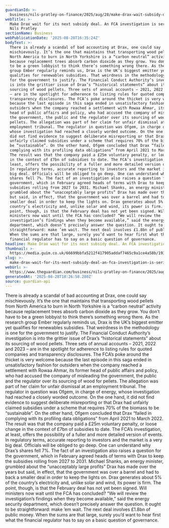```yaml
---
guardianId: >-
  business/nils-pratley-on-finance/2025/aug/28/make-drax-wait-subsidy-deal-fca-investigation-serious
webTitle: >-
  Make Drax wait for its next subsidy deal. An FCA investigation is serious |
  Nils Pratley
sectionName: Business
webPublicationDate: '2025-08-28T16:35:24Z'
bodyText: >-
  There is already a scandal of bad accounting at Drax, one could say
  mischievously. It’s the one that maintains that transporting wood pellets from
  North America to burn in North Yorkshire is a “carbon neutral” activity
  because replacement trees absorb carbon dioxide as they grow. You don’t have
  to be a green lobbyist to think there’s something wrong there. As the research
  group Ember regularly reminds us, Drax is the UK’s biggest emitter yet
  qualifies for renewables subsidies. That weirdness in the methodology is one
  for the government to justify. The Financial Conduct Authority’s investigation
  is into the grittier issue of Drax’s “historical statements” about its
  sourcing of wood pellets. Three sets of annual accounts – 2021, 2022 and 2023
  – are in the spotlight for adherence to listing rules for quoted companies and
  transparency disclosures. The FCA’s poke around the thicket is very welcome
  because the last episode in this saga ended in unsatisfactory fashion for
  outsiders when the company reached a settlement with Rowaa Ahmar, its former
  head of public affairs and policy, who had accused the company of misleading
  the government, the public and the regulator over its sourcing of wood for
  pellets. The allegation was part of her claim for unfair dismissal at an
  employment tribunal. The regulator in question was Ofgem, in charge of energy,
  whose investigation had reached a closely worded outcome. On the one hand, it
  did not find evidence to suggest deliberate misreporting or that Drax had
  unfairly claimed subsidies under a scheme that requires 70% of the biomass to
  be “sustainable”. On the other hand, Ofgem concluded that Drax “failed in
  complying with its profiling data obligations” from April 2021 to March 2022.
  The result was that the company paid a £25m voluntary penalty, or loose change
  in the context of £7bn of subsidies to date. The FCA’s investigation, at
  least, offers the possibility of a fuller and more detailed version of events.
  In regulatory terms, accurate reporting to investors and the market is a very
  big deal. Officials will be obliged to go deep. One can understand why Drax’s
  shares fell 7%. The fact of an investigation also raises a question for the
  government, which in February agreed heads of terms with Drax to keep the
  subsidies rolling from 2027 to 2031. Michael Shanks, an energy minister,
  grumbled about the “unacceptably large profits” Drax has made over the years
  but said, in effect, that the government was over a barrel and had to back a
  smaller deal in order to keep the lights on. Drax generates about 5% of the
  country’s electricity and, unlike solar and wind, its power is firm. The
  point, though, is that the February deal has not yet been signed. Will
  ministers now wait until the FCA has concluded? “We will review the
  investigation’s findings when they become available,” said the energy security
  department, which doesn’t precisely answer the question. It ought to be
  straightforward: make ’em wait. The next deal involves £1.8bn of public money.
  When the sums are that large, surely you’d want to hear first what the
  financial regulator has to say on a basic question of governance.
headline: Make Drax wait for its next subsidy deal. An FCA investigation is serious
thumbnail: >-
  https://media.guim.co.uk/66699bbfa5212f417905addaf7465c9a1ce4a58b/193_278_1977_1581/500.jpg
slug: >-
  make-drax-wait-for-its-next-subsidy-deal-an-fca-investigation-is-serious-or-nils-pratley
webUrl: >-
  https://www.theguardian.com/business/nils-pratley-on-finance/2025/aug/28/make-drax-wait-subsidy-deal-fca-investigation-serious
generatedAt: '2025-08-28T18:26:58.280Z'
source: guardian-api
---
```

There is already a scandal of bad accounting at Drax, one could say mischievously. It’s the one that maintains that transporting wood pellets from North America to burn in North Yorkshire is a “carbon neutral” activity because replacement trees absorb carbon dioxide as they grow. You don’t have to be a green lobbyist to think there’s something wrong there. As the research group Ember regularly reminds us, Drax is the UK’s biggest emitter yet qualifies for renewables subsidies. That weirdness in the methodology is one for the government to justify. The Financial Conduct Authority’s investigation is into the grittier issue of Drax’s “historical statements” about its sourcing of wood pellets. Three sets of annual accounts – 2021, 2022 and 2023 – are in the spotlight for adherence to listing rules for quoted companies and transparency disclosures. The FCA’s poke around the thicket is very welcome because the last episode in this saga ended in unsatisfactory fashion for outsiders when the company reached a settlement with Rowaa Ahmar, its former head of public affairs and policy, who had accused the company of misleading the government, the public and the regulator over its sourcing of wood for pellets. The allegation was part of her claim for unfair dismissal at an employment tribunal. The regulator in question was Ofgem, in charge of energy, whose investigation had reached a closely worded outcome. On the one hand, it did not find evidence to suggest deliberate misreporting or that Drax had unfairly claimed subsidies under a scheme that requires 70% of the biomass to be “sustainable”. On the other hand, Ofgem concluded that Drax “failed in complying with its profiling data obligations” from April 2021 to March 2022. The result was that the company paid a £25m voluntary penalty, or loose change in the context of £7bn of subsidies to date. The FCA’s investigation, at least, offers the possibility of a fuller and more detailed version of events. In regulatory terms, accurate reporting to investors and the market is a very big deal. Officials will be obliged to go deep. One can understand why Drax’s shares fell 7%. The fact of an investigation also raises a question for the government, which in February agreed heads of terms with Drax to keep the subsidies rolling from 2027 to 2031. Michael Shanks, an energy minister, grumbled about the “unacceptably large profits” Drax has made over the years but said, in effect, that the government was over a barrel and had to back a smaller deal in order to keep the lights on. Drax generates about 5% of the country’s electricity and, unlike solar and wind, its power is firm. The point, though, is that the February deal has not yet been signed. Will ministers now wait until the FCA has concluded? “We will review the investigation’s findings when they become available,” said the energy security department, which doesn’t precisely answer the question. It ought to be straightforward: make ’em wait. The next deal involves £1.8bn of public money. When the sums are that large, surely you’d want to hear first what the financial regulator has to say on a basic question of governance.
